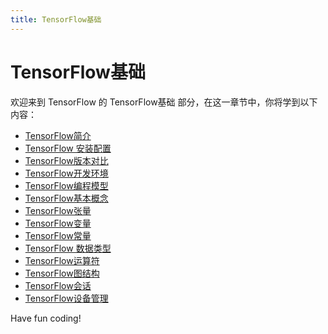 ```yaml
---
title: TensorFlow基础
---
```


# TensorFlow基础

欢迎来到 TensorFlow 的 TensorFlow基础 部分，在这一章节中，你将学到以下内容：

- [TensorFlow简介](./0-introduction-to-tensorflow.mdx)
- [TensorFlow 安装配置](./1-tensorflow-installation-configuration.mdx)
- [TensorFlow版本对比](./2-tensorflow-version-comparison.mdx)
- [TensorFlow开发环境](./3-tensorflow-development-environment.mdx)
- [TensorFlow编程模型](./4-tensorflow-programming-model.mdx)
- [TensorFlow基本概念](./5-tensorflow-basic-concepts.mdx)
- [TensorFlow张量](./6-tensorflow-tensor.mdx)
- [TensorFlow变量](./7-tensorflow-variables.mdx)
- [TensorFlow常量](./8-tensorflow-constants.mdx)
- [TensorFlow 数据类型](./9-tensorflow-data-types.mdx)
- [TensorFlow运算符](./10-tensorflow-operators.mdx)
- [TensorFlow图结构](./11-tensorflow-graph-structure.mdx)
- [TensorFlow会话](./12-tensorflow-session.mdx)
- [TensorFlow设备管理](./13-tensorflow-device-management.mdx)

Have fun coding!